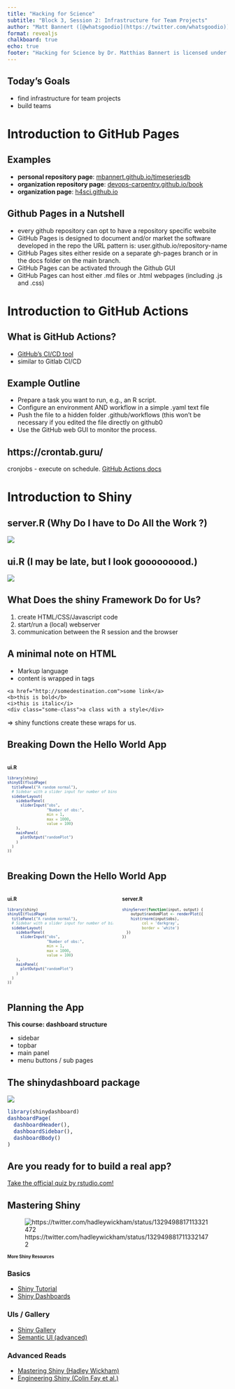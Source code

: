 ```yaml
---
title: "Hacking for Science"
subtitle: "Block 3, Session 2: Infrastructure for Team Projects"
author: "Matt Bannert ([@whatsgoodio](https://twitter.com/whatsgoodio))"
format: revealjs
chalkboard: true
echo: true
footer: "Hacking for Science by Dr. Matthias Bannert is licensed under [CC BY-NC-SA 4.0](https://creativecommons.org/licenses/by-nc-sa/4.0/?ref=chooser-v1)"
---
```





## Today's Goals {.center}


<style>
.small{
font-size:.5em;
}
.smaller{
font-size:.7em;
}

</style>


- find infrastructure for team projects
- build teams



# Introduction to GitHub Pages 


## Examples {.center}

- **personal repository page**: [mbannert.github.io/timeseriesdb](https://mbannert.github.io/timeseriesdb)
- **organization repository page**: [devops-carpentry.github.io/book](https://devops-carpentry.github.io/book)
- **organization page**: [h4sci.github.io](https://h4sci.github.io)


## Github Pages in a Nutshell

- every github repository can opt to have a repository specific website
- GitHub Pages is designed to document and/or market the software developed in the repo
the URL pattern is: user.github.io/repository-name
- GitHub Pages sites either reside on a separate gh-pages branch or in the docs folder on the main branch.
- GitHub Pages can be activated through the Github GUI
- GitHub Pages can host either .md files or .html webpages (including .js and .css)





# Introduction to GitHub Actions


## What is GitHub Actions?

- [GitHub's CI/CD tool](https://github.com/features/actions)
- similar to Gitlab CI/CD


## Example Outline

- Prepare a task you want to run, e.g., an R script.
- Configure an environment AND workflow in a simple .yaml text file
- Push the file to a hidden folder .github/workflows (this won't be necessary if you edited the file directly on github0
- Use the GitHub web GUI to monitor the process.



## https://crontab.guru/ {.center}

cronjobs - execute on schedule. [GitHub Actions docs](https://docs.github.com/en/free-pro-team@latest/actions/reference/workflow-syntax-for-github-actions#onschedule)




# Introduction to Shiny


## server.R (Why Do I have to Do All the Work ?) {.center}


![](img/overload.jpg)

  


## ui.R (I may be late, but I look gooooooood.) {.center}
  
![](img/johnny.jpg)



## What Does the shiny Framework Do for Us?


1. create HTML/CSS/Javascript code
2. start/run a (local) webserver
3. communication between the R session and the browser



## A minimal note on HTML

- Markup language
- content is wrapped in tags

```
<a href="http://somedestination.com">some link</a>
<b>this is bold</b>
<i>this is italic</i>
<div class="some-class">a class with a style</div>
```

=> shiny functions create these wraps for us.




## Breaking Down the Hello World App


:::: {.columns}

::: {.column width="60%" .smaller}



### ui.R


```r
library(shiny)
shinyUI(fluidPage(
  titlePanel("A random normal"),
  # Sidebar with a slider input for number of bins 
  sidebarLayout(
    sidebarPanel(
      sliderInput("obs",
                  "Number of obs:",
                  min = 1,
                  max = 1000,
                  value = 100)
    ),
    mainPanel(
      plotOutput("randomPlot")
    )
  )
))
```

:::

::: {.column width="50%"}


:::

::::



## Breaking Down the Hello World App


:::: {.columns }


::: {.column width="50%" .smaller}


### ui.R


```r
library(shiny)
shinyUI(fluidPage(
  titlePanel("A random normal"),
  # Sidebar with a slider input for number of bins 
  sidebarLayout(
    sidebarPanel(
      sliderInput("obs",
                  "Number of obs:",
                  min = 1,
                  max = 1000,
                  value = 100)
    ),
    mainPanel(
      plotOutput("randomPlot")
    )
  )
))
```

:::

::: {.column width="50%" .smaller}


### server.R

```r
shinyServer(function(input, output) {
    output$randomPlot <- renderPlot({
    hist(rnorm(input$obs),
         col = 'darkgray',
         border = 'white')
  })
})
```


:::

::::



## Planning the App

**This course: dashboard structure**

- sidebar
- topbar
- main panel
- menu buttons / sub pages



## The shinydashboard package

![](img/blank_dashboard.png)

```r
library(shinydashboard)
dashboardPage(
  dashboardHeader(),
  dashboardSidebar(),
  dashboardBody()
)
```


## Are you ready for to build a real app? {.center}

[Take the official quiz by rstudio.com!](https://shiny.rstudio.com/tutorial/quiz/)



## Mastering Shiny


![https://twitter.com/hadleywickham/status/1329498817113321472](img/hadley.png)





## More Shiny Resources {.smaller}


### Basics

- [Shiny Tutorial](http://shiny.rstudio.com/tutorial/)
- [Shiny Dashboards](https://rstudio.github.io/shinydashboard/)

### UIs / Gallery

- [Shiny Gallery](http://shiny.rstudio.com/gallery/)
- [Semantic UI (advanced)](https://github.com/Appsilon/shiny.semantic)


### Advanced Reads

- [Mastering Shiny (Hadley Wickham)](https://mastering-shiny.org/)
- [Engineering Shiny (Colin Fay et al.)](https://engineering-shiny.org/)

